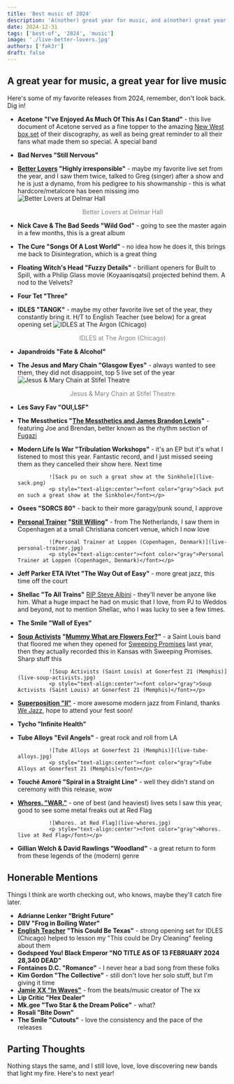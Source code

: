 ```yaml
---
title: 'Best music of 2024'
description: 'A(nother) great year for music, and a(nother) great year for live music!'
date: 2024-12-31
tags: ['best-of', '2024', 'music']
image: './live-better-lovers.jpg'
authors: ['fak3r']
draft: false
---
```



## A great year for music, a great year for live music

Here's some of my favorite releases from 2024, remember, don't look back. Dig in!

- **Acetone "I've Enjoyed As Much Of This As I Can Stand"** - this live document of Acetone served as a fine topper to the amazing [New West box set](https://newwestrecords.com/collections/acetone) of their discography, as well as being great reminder to all their fans what made them so special. A special band
- **Bad Nerves "Still Nervous"**
- **[Better Lovers](https://betterloversband.com/) "Highly irresponsible"** - maybe my favorite live set from the year, and I saw them twice, talked to Greg (singer) after a show and he is just a dynamo, from his pedigree to his showmanship - this is what hardcore/metalcore has been missing imo
  ![Better Lovers at Delmar Hall](live-better-lovers.jpg)

  <p style="text-align:center">
    <font color="gray">Better Lovers at Delmar Hall</font>
  </p>

- **Nick Cave & The Bad Seeds "Wild God"** - going to see the master again in a few months, this is a great album
- **The Cure "Songs Of A Lost World"** - no idea how he does it, this brings me back to Disintegration, which is a great thing
- **Floating Witch's Head "Fuzzy Details"** - brilliant openers for Built to Spill, with a Philip Glass movie (Koyaanisqatsi) projected behind them. A nod to the Velvets?
- **Four Tet "Three"**
- **IDLES "TANGK"** - maybe my other favorite live set of the year, they constantly bring it. H/T to English Teacher (see below) for a great opening set
  ![IDLES at The Argon (Chicago)](live-idles.jpg)

  <p style="text-align:center">
    <font color="gray">IDLES at The Argon (Chicago)</font>
  </p>

- **Japandroids "Fate & Alcohol"**
- **The Jesus and Mary Chain "Glasgow Eyes"** - always wanted to see them, they did not disappoint, top 5 live set of the year
  ![Jesus & Mary Chain at Stifel Theatre ](live-jamc.jpg)

  <p style="text-align:center">
    <font color="gray">Jesus & Mary Chain at Stifel Theatre</font>
  </p>

- **Les Savy Fav "OUI,LSF"**
- **The Messthetics "[The Messthetics and James Brandon Lewis](https://themessthetics.bandcamp.com/album/the-messthetics-and-james-brandon-lewis)"** - featuring Joe and Brendan, better known as the rhythm section of [Fugazi](https://en.wikipedia.org/wiki/Fugazi)
- **Modern Life Is War "Tribulation Workshops"** - it's an EP but it's what I listened to most this year. Fantastic record, and I just missed seeing them as they cancelled their show here. Next time

                ![Sack pu on such a great show at the Sinkhole](live-sack.png)
                <p style="text-align:center"><font color="gray">Sack put on such a great show at the Sinkhole</font></p>

- **Osees "SORCS 80"** - back to their more garagy/punk sound, I approve
- **[Personal Trainer](https://personaltrainer.bandcamp.com/) "[Still Willing](https://personaltrainer.bandcamp.com/album/still-willing)"** - from The Netherlands, I saw them in Copenhagen at a small Christiana concert venue, which I now love

                ![Personal Trainer at Loppen (Copenhagen, Denmark)](live-personal-trainer.jpg)
                <p style="text-align:center"><font color="gray">Personal Trainer at Loppen (Copenhagen, Denmark)</font></p>

- **Jeff Parker ETA IVtet "The Way Out of Easy"** - more great jazz, this time off the court
- **Shellac "To All Trains"** [RIP Steve Albini](https://en.wikipedia.org/wiki/Steve_Albini) - they'll never be anyone like him. What a huge impact he had on music that I love, from PJ to Weddos and beyond, not to mention Shellac, who I was lucky to see a few times.
- **The Smile "Wall of Eyes"**
- **[Soup Activists](https://soupactivists.bandcamp.com/) "[Mummy What are Flowers For?](https://soupactivists.bandcamp.com/album/mummy-what-are-flowers-for)"** - a Saint Louis band that floored me when they opened for [Sweeping Promises](https://sweepingpromises.com/) last year, then they actually recorded this in Kansas with Sweeping Promises. Sharp stuff this

                ![Soup Activists (Saint Louis) at Gonerfest 21 (Memphis)](live-soup-activists.jpg)
                <p style="text-align:center"><font color="gray">Soup Activists (Saint Louis) at Gonerfest 21 (Memphis)</font></p>

- **[Superposition "II"](https://wejazzrecords.bandcamp.com/album/ii-2)** - more awesome modern jazz from Finland, thanks [We Jazz](https://wejazzrecords.bandcamp.com/), hope to attend your fest soon!
- **Tycho "Infinite Health"**
- **Tube Alloys "Evil Angels"** - great rock and roll from LA

                ![Tube Alloys at Gonerfest 21 (Memphis)](live-tube-alloys.jpg)
                <p style="text-align:center"><font color="gray">Tube Alloys at Gonerfest 21 (Memphis)</font></p>

- **Touché Amoré "Spiral in a Straight Line"** - well they didn't stand on ceremony with this release, wow
- **[Whores. "WAR."](https://whores.bandcamp.com/album/war)** - one of best (and heaviest) lives sets I saw this year, good to see some metal freaks out at Red Flag

                ![Whores. at Red Flag](live-whores.jpg)
                <p style="text-align:center"><font color="gray">Whores. live at Red Flag</font></p>

- **Gillian Welch & David Rawlings "Woodland"** - a great return to form from these legends of the (modern) genre

## Honerable Mentions

Things I think are worth checking out, who knows, maybe they'll catch fire later.

- **Adrianne Lenker "Bright Future"**
- **DIIV "Frog in Boiling Water"**
- **[English Teacher](https://www.englishteacherband.com/) "This Could Be Texas"** - strong opening set for IDLES (Chicago) helped to lesson my "This could be Dry Cleaning" feeling about them
- **Godspeed You! Black Emperor "NO TITLE AS OF 13 FEBRUARY 2024 28,340 DEAD"**
- **Fontaines D.C. "Romance"** - I never hear a bad song from these folks
- **Kim Gordon "The Collective"** - still don't love her solo stuff, but I'm giving it time
- **[Jamie XX "In Waves"](https://jamiexx.bandcamp.com/album/in-waves)** - from the beats/music creator of The xx
- **Lip Critic "Hex Dealer"**
- **Mk.gee "Two Star & the Dream Police"** - what?
- **Rosali "Bite Down"**
- **The Smile "Cutouts"** - love the consistency and the pace of the releases

## Parting Thoughts

Nothing stays the same, and I still love, love, love discovering new bands that light my fire. Here's to next year!
